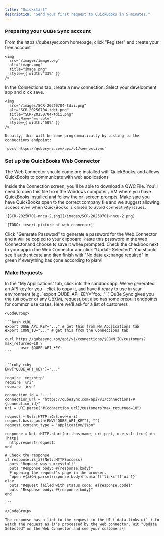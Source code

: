 ```yaml
---
title: "Quickstart"
description: "Send your first request to QuickBooks in 5 minutes."
---
```


### Preparing your QuBe Sync account

<AccordionGroup>
  <Accordion title="Create your free QuBe Sync account" icon="user">
    From the https://qubesync.com homepage, click "Register" and create your free account

    <img
      src="/images/image.png"
      alt="image.png"
      title="image.png"
      style={{ width:"33%" }}
    />
  </Accordion>
  <Accordion title="Create your first connection" icon="arrows-left-right">
    In the Connections tab, create a new connection.  Select your development app and click save.

    <img
      src="/images/SCR-20250704-tdii.png"
      alt="SCR-20250704-tdii.png"
      title="SCR-20250704-tdii.png"
      className="mx-auto"
      style={{ width:"50%" }}
    />

    Usually, this will be done programmatically by posting to the connections endpoint:

    `post https://qubesync.com/api/v1/connections`
  </Accordion>
</AccordionGroup>

### Set up the QuickBooks Web Connector

The Web Connector should come pre-installed with QuickBooks, and allows QuickBooks to communicate with web applications.

<AccordionGroup>
  <Accordion title="Load the QWC File" description="The QWC file tells the web connector how to communicate with QuBe Sync" icon="download">
    Inside the Connection screen, you'll be able to download a QWC File. You'll need to open this file from the Windows computer / VM where you have QuickBooks installed and follow the on-screen prompts. Make sure you have QuickBooks open to the correct company file and we suggest allowing access even when QuickBooks is closed to avoid connectivity issues.

    ![SCR-20250701-nncu-2.png](/images/SCR-20250701-nncu-2.png)

    `[TODO: insert picture of web connector]`
  </Accordion>
  <Accordion title="Copy/paste the password" icon="copy">
    Click "Generate Password" to generate a password for the Web Connector and it will be copied to your clipboard. Paste this password in the Web Connector and choose to save it when prompted.
  </Accordion>
  <Accordion title="Test the connection" icon="arrows-spin">
    Check the checkbox next to your app in the Web Connector and click "Update Selected". You should see it authenticate and then finish with "No data exchange required" in green if everything has gone according to plan\!
  </Accordion>
</AccordionGroup>

### Make Requests

<AccordionGroup>
  <Accordion title="Get your app's API key" icon="user-secret">
    In the "My Applications" tab, click into the sandbox app. We've generated an API key for you - click to copy it, and have it ready to use in your environment (e.g. `export QUBE_API_KEY="foo..."` )
  </Accordion>
  <Accordion title="Make a request!" icon="code">
    QuBe Sync gives you the full power of any QBXML request, but also has some prebuilt endpoints for common use cases. Here we'll ask for a list of customers

    <CodeGroup>

    ```bash cURL
    export QUBE_API_KEY="..." # get this from My Applications tab
    export CONN_ID="..." # get this from the Connections tab
    
    curl https://qubesync.com/api/v1/connections/$CONN_ID/customers?max_returned=10 \
         --user $QUBE_API_KEY:
    ```

    
    ```ruby ruby
    ENV["QUBE_API_KEY"]="..."
    
    require 'net/http'
    require 'uri'
    require 'json'
    
    connection_id = "..."
    connection_url = "https://qubesync.com/api/v1/connections/#{connection_id}"
    uri = URI.parse("#{connection_url}/customers?max_returned=10")
    
    request = Net::HTTP::Get.new(uri)
    request.basic_auth(ENV["QUBE_API_KEY"], "")
    request.content_type = "application/json"
    
    response = Net::HTTP.start(uri.hostname, uri.port, use_ssl: true) do |http|
      http.request(request)
    end
    
    # Check the response
    if response.is_a?(Net::HTTPSuccess)
      puts "Request was successful!"
      puts "Response body: #{response.body}"
      # opening the request's page in the browser.
      `open #{JSON.parse(response.body)["data"]["links"]["ui"]}`
    else
      puts "Request failed with status code: #{response.code}"
      puts "Response body: #{response.body}"
    end
    
    ```

    </CodeGroup>

    The response has a link to the request in the UI (`data.links.ui` ) to watch the request as it's processed by the web connector. Hit "Update Selected" on the Web Connector and see your customers\!
  </Accordion>
</AccordionGroup>